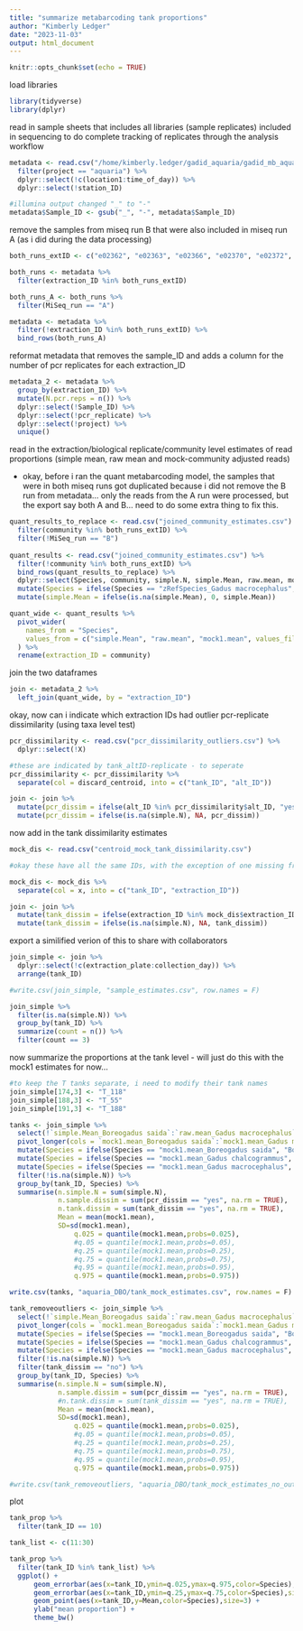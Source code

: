 ```yaml
---
title: "summarize metabarcoding tank proportions"
author: "Kimberly Ledger"
date: "2023-11-03"
output: html_document
---
```


```r
knitr::opts_chunk$set(echo = TRUE)
```

load libraries
```r
library(tidyverse)
library(dplyr)
```

read in sample sheets that includes all libraries (sample replicates) included in sequencing to do complete tracking of replicates through the analysis workflow
```r
metadata <- read.csv("/home/kimberly.ledger/gadid_aquaria/gadid_mb_aquaria/gadid_aquariaDBO_metadata.csv") %>%
  filter(project == "aquaria") %>%
  dplyr::select(!c(location1:time_of_day)) %>%
  dplyr::select(!station_ID)

#illumina output changed "_" to "-"
metadata$Sample_ID <- gsub("_", "-", metadata$Sample_ID) 
```

remove the samples from miseq run B that were also included in miseq run A (as i did during the data processing)
```r
both_runs_extID <- c("e02362", "e02363", "e02366", "e02370", "e02372", "e02373", "e02374", "e02375", "e02380")

both_runs <- metadata %>%
  filter(extraction_ID %in% both_runs_extID)

both_runs_A <- both_runs %>%
  filter(MiSeq_run == "A")

metadata <- metadata %>%
  filter(!extraction_ID %in% both_runs_extID) %>%
  bind_rows(both_runs_A) 
```

reformat metadata that removes the sample_ID and adds a column for the number of pcr replicates for each extraction_ID
```r
metadata_2 <- metadata %>%
  group_by(extraction_ID) %>%
  mutate(N.pcr.reps = n()) %>%
  dplyr::select(!Sample_ID) %>%
  dplyr::select(!pcr_replicate) %>%
  dplyr::select(!project) %>%
  unique()
```



read in the extraction/biological replicate/community level estimates of read proportions (simple mean, raw mean and mock-community adjusted reads)

- okay, before i ran the quant metabarcoding model, the samples that were in both miseq runs got duplicated because i did not remove the B run from metadata... only the reads from the A run were processed, but the export say both A and B... need to do some extra thing to fix this. 
```r
quant_results_to_replace <- read.csv("joined_community_estimates.csv") %>%
  filter(community %in% both_runs_extID) %>%
  filter(!MiSeq_run == "B")
  
quant_results <- read.csv("joined_community_estimates.csv") %>%
  filter(!community %in% both_runs_extID) %>%
  bind_rows(quant_results_to_replace) %>%
  dplyr::select(Species, community, simple.N, simple.Mean, raw.mean, mock1.mean) %>%
  mutate(Species = ifelse(Species == "zRefSpecies_Gadus macrocephalus", "Gadus macrocephalus", Species)) %>%
  mutate(simple.Mean = ifelse(is.na(simple.Mean), 0, simple.Mean))

quant_wide <- quant_results %>%
  pivot_wider(
    names_from = "Species",
    values_from = c("simple.Mean", "raw.mean", "mock1.mean", values_fill = 0)
  ) %>%
  rename(extraction_ID = community)
```


join the two dataframes
```r
join <- metadata_2 %>%
  left_join(quant_wide, by = "extraction_ID")
```

okay, now can i indicate which extraction IDs had outlier pcr-replicate dissimilarity (using taxa level test)
```r
pcr_dissimilarity <- read.csv("pcr_dissimilarity_outliers.csv") %>%
  dplyr::select(!X)

#these are indicated by tank_altID-replicate - to seperate
pcr_dissimilarity <- pcr_dissimilarity %>%
  separate(col = discard_centroid, into = c("tank_ID", "alt_ID"))
```

```r
join <- join %>%
  mutate(pcr_dissim = ifelse(alt_ID %in% pcr_dissimilarity$alt_ID, "yes", "no")) %>%
  mutate(pcr_dissim = ifelse(is.na(simple.N), NA, pcr_dissim))
```


now add in the tank dissimilarity estimates
```r
mock_dis <- read.csv("centroid_mock_tank_dissimilarity.csv")

#okay these have all the same IDs, with the exception of one missing from the simple... will just use the raw_dis object then

mock_dis <- mock_dis %>%
  separate(col = x, into = c("tank_ID", "extraction_ID"))
```

```r
join <- join %>%
  mutate(tank_dissim = ifelse(extraction_ID %in% mock_dis$extraction_ID, "yes", "no")) %>%
  mutate(tank_dissim = ifelse(is.na(simple.N), NA, tank_dissim)) 
```

export a similified verion of this to share with collaborators 
```r
join_simple <- join %>%
  dplyr::select(!c(extraction_plate:collection_day)) %>%
  arrange(tank_ID)
```

```r
#write.csv(join_simple, "sample_estimates.csv", row.names = F)
```


```r
join_simple %>%
  filter(is.na(simple.N)) %>%
  group_by(tank_ID) %>%
  summarize(count = n()) %>%
  filter(count == 3)
```


now summarize the proportions at the tank level - will just do this with the mock1 estimates for now... 
```r
#to keep the T tanks separate, i need to modify their tank names
join_simple[174,3] <- "T_118"
join_simple[188,3] <- "T_55"
join_simple[191,3] <- "T_188"

tanks <- join_simple %>%
  select(!`simple.Mean_Boreogadus saida`:`raw.mean_Gadus macrocephalus`) %>%
  pivot_longer(cols = `mock1.mean_Boreogadus saida`:`mock1.mean_Gadus macrocephalus`, names_to = "Species", values_to = "mock1.mean") %>%
  mutate(Species = ifelse(Species == "mock1.mean_Boreogadus saida", "Boreogadus saida", Species)) %>%
  mutate(Species = ifelse(Species == "mock1.mean_Gadus chalcogrammus", "Gadus chalcogrammus", Species)) %>%
  mutate(Species = ifelse(Species == "mock1.mean_Gadus macrocephalus", "Gadus macrocephalus", Species)) %>%
  filter(!is.na(simple.N)) %>%
  group_by(tank_ID, Species) %>%
  summarise(n.simple.N = sum(simple.N),
            n.sample.dissim = sum(pcr_dissim == "yes", na.rm = TRUE),
            n.tank.dissim = sum(tank_dissim == "yes", na.rm = TRUE),
            Mean = mean(mock1.mean),
            SD=sd(mock1.mean),
                q.025 = quantile(mock1.mean,probs=0.025),
                #q.05 = quantile(mock1.mean,probs=0.05),
                #q.25 = quantile(mock1.mean,probs=0.25),
                #q.75 = quantile(mock1.mean,probs=0.75),
                #q.95 = quantile(mock1.mean,probs=0.95),
                q.975 = quantile(mock1.mean,probs=0.975))  
```

```r
write.csv(tanks, "aquaria_DBO/tank_mock_estimates.csv", row.names = F)
```



```r
tank_removeoutliers <- join_simple %>%
  select(!`simple.Mean_Boreogadus saida`:`raw.mean_Gadus macrocephalus`) %>%
  pivot_longer(cols = `mock1.mean_Boreogadus saida`:`mock1.mean_Gadus macrocephalus`, names_to = "Species", values_to = "mock1.mean") %>%
  mutate(Species = ifelse(Species == "mock1.mean_Boreogadus saida", "Boreogadus saida", Species)) %>%
  mutate(Species = ifelse(Species == "mock1.mean_Gadus chalcogrammus", "Gadus chalcogrammus", Species)) %>%
  mutate(Species = ifelse(Species == "mock1.mean_Gadus macrocephalus", "Gadus macrocephalus", Species)) %>%
  filter(!is.na(simple.N)) %>%
  filter(tank_dissim == "no") %>%
  group_by(tank_ID, Species) %>%
  summarise(n.simple.N = sum(simple.N),
            n.sample.dissim = sum(pcr_dissim == "yes", na.rm = TRUE),
            #n.tank.dissim = sum(tank_dissim == "yes", na.rm = TRUE),
            Mean = mean(mock1.mean),
            SD=sd(mock1.mean),
                q.025 = quantile(mock1.mean,probs=0.025),
                #q.05 = quantile(mock1.mean,probs=0.05),
                #q.25 = quantile(mock1.mean,probs=0.25),
                #q.75 = quantile(mock1.mean,probs=0.75),
                #q.95 = quantile(mock1.mean,probs=0.95),
                q.975 = quantile(mock1.mean,probs=0.975))  
```

```r
#write.csv(tank_removeoutliers, "aquaria_DBO/tank_mock_estimates_no_outliers.csv", row.names = F)
```


plot 
```r
tank_prop %>%
  filter(tank_ID == 10)
```

```r
tank_list <- c(11:30)

tank_prop %>%
  filter(tank_ID %in% tank_list) %>%
  ggplot() +
      geom_errorbar(aes(x=tank_ID,ymin=q.025,ymax=q.975,color=Species),width=0) +
      geom_errorbar(aes(x=tank_ID,ymin=q.25,ymax=q.75,color=Species),size=2,width=0) +        
      geom_point(aes(x=tank_ID,y=Mean,color=Species),size=3) +
      ylab("mean proportion") +
      theme_bw()
```
